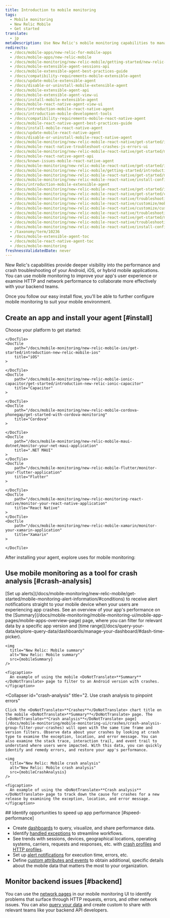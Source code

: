 ```yaml
---
title: Introduction to mobile monitoring
tags:
  - Mobile monitoring
  - New Relic Mobile
  - Get started
translate:
  - jp
metaDescription: Use New Relic's mobile monitoring capabilities to manage the performance of your iOS and Android apps and your customers' overall digital experience.
redirects:
  - /docs/mobile-apps/new-relic-for-mobile-apps
  - /docs/mobile-apps/new-relic-mobile
  - /docs/mobile-monitoring/new-relic-mobile/getting-started/new-relic-mobile
  - /docs/mobile-extensible-agent-sessions-api
  - /docs/mobile-extensible-agent-best-practices-guide
  - /docs/compatibility-requirements-mobile-extensible-agent
  - /docs/update-mobile-extensible-agent
  - /docs/disable-or-uninstall-mobile-extensible-agent
  - /docs/mobile-extensible-agent-api
  - /docs/mobile-extensible-agent-view-ui
  - /docs/install-mobile-extensible-agent
  - /docs/mobile-react-native-agent-view-ui
  - /docs/introduction-mobile-react-native-agent
  - /docs/introduction-mobile-development-tools
  - /docs/compatibility-requirements-mobile-react-native-agent
  - /docs/mobile-react-native-agent-best-practices-guide
  - /docs/install-mobile-react-native-agent
  - /docs/update-mobile-react-native-agent
  - /docs/disable-or-uninstall-mobile-react-native-agent
  - /docs/mobile-monitoring/new-relic-mobile-react-native/get-started/introduction-mobile-react-native-agent
  - /docs/mobile-react-native-troubleshoot-crashes-js-errors-ui
  - /docs/mobile-monitoring/new-relic-mobile-react-native/get-started/mobile-react-native-agent-best-practices-guide
  - /docs/mobile-react-native-agent-api
  - /docs/known-issues-mobile-react-native-agent
  - /docs/mobile-monitoring/new-relic-mobile-react-native/get-started/introduction-mobile-development-tools
  - /docs/mobile-monitoring/new-relic-mobile/getting-started/introduction-new-relic-mobile
  - /docs/mobile-monitoring/new-relic-mobile-react-native/get-started/mobile-development-tools
  - /docs/mobile-monitoring/new-relic-mobile-react-native/install-configure/install-mobile-react-native-agent
  - /docs/introduction-mobile-extensible-agent
  - /docs/mobile-monitoring/new-relic-mobile-react-native/get-started/introduction-mobile-react-native
  - /docs/mobile-monitoring/new-relic-mobile-react-native/get-started/compatibility-requirements-mobile-react-native-agent
  - /docs/mobile-monitoring/new-relic-mobile-react-native/troubleshooting/mobile-react-native-troubleshoot-crashes-js-errors-ui
  - /docs/mobile-monitoring/new-relic-mobile-react-native/customize/mobile-react-native-agent-api
  - /docs/mobile-monitoring/new-relic-mobile-react-native/customize/customize-query-mobile-app-data-react-native
  - /docs/mobile-monitoring/new-relic-mobile-react-native/troubleshooting/no-data-appears-react-native
  - /docs/mobile-monitoring/new-relic-mobile-react-native/get-started/mobile-react-native-best-practices-guide
  - /docs/mobile-monitoring/new-relic-mobile-react-native/troubleshooting/troubleshoot-react-native-known-issues
  - /docs/mobile-monitoring/new-relic-mobile-react-native/install-configure/update-mobile-react-native-agent
  - /taxonomy/term/10236
  - /docs/mobile-extensible-agent-toc
  - /docs/mobile-react-native-agent-toc
  - /docs/mobile-monitoring
freshnessValidatedDate: never
---
```






New Relic's <InlinePopover type="mobile" /> capabilities provide deeper visibility into the performance and crash troubleshooting of your Android, iOS, or hybrid mobile applications. You can use mobile monitoring to improve your app's user experience or examine HTTP and network performance to collaborate more effectively with your backend teams.

Once you follow our easy install flow, you'll be able to further configure mobile monitoring to suit your mobile environment.

## Create an app and install your agent [#install]

Choose your platform to get started:

<DocTiles>
    <DocTile
        path="/docs/mobile-monitoring/new-relic-mobile-android/get-started/introduction-new-relic-mobile-android"
        title="Android"
    >
        
    </DocTile>
    <DocTile
        path="/docs/mobile-monitoring/new-relic-mobile-ios/get-started/introduction-new-relic-mobile-ios"
        title="iOS"
    >
        
    </DocTile>
    <DocTile
        path="/docs/mobile-monitoring/new-relic-mobile-ionic-capacitor/get-started/introduction-new-relic-ionic-capacitor"
        title="Capacitor"
    >
        
    </DocTile>
    <DocTile
        path="/docs/mobile-monitoring/new-relic-mobile-cordova-phonegap/get-started-with-cordova-monitoring"
        title="Cordova"
    >

    </DocTile>
    <DocTile
        path="/docs/mobile-monitoring/new-relic-mobile-maui-dotnet/monitor-your-net-maui-application"
        title=".NET MAUI"
    >
    </DocTile>
    <DocTile
        path="/docs/mobile-monitoring/new-relic-mobile-flutter/monitor-your-flutter-application"
        title="Flutter"
    >
        
    </DocTile>
    <DocTile
        path="/docs/mobile-monitoring/new-relic-monitoring-react-native/monitor-your-react-native-application"
        title="React Native"
    >
    </DocTile>
    <DocTile
        path="/docs/mobile-monitoring/new-relic-mobile-xamarin/monitor-your-xamarin-application"
        title="Xamarin"    
    >
        
    </DocTile>

</DocTiles>  

After installing your agent, explore uses for mobile monitoring:

## Use mobile monitoring as a tool for crash analysis [#crash-analysis]

<CollapserGroup>
  <Collapser
    id="alert"
    title="1. Receive alert notifications about crashes"
  >
    [Set up alerts](/docs/mobile-monitoring/new-relic-mobile/get-started/mobile-monitoring-alert-information/#conditions) to receive alert notifications straight to your mobile device when your users are experiencing app crashes. See an overview of your app's performance on the [Summary](/docs/mobile-monitoring/mobile-monitoring-ui/mobile-app-pages/mobile-apps-overview-page) page, where you can filter for relevant data by a specific app version and [time range](/docs/query-your-data/explore-query-data/dashboards/manage-your-dashboard/#dash-time-picker).

    <img
      title="New Relic: Mobile summary"
      alt="New Relic: Mobile summary"
      src={mobileSummary}
    />

    <figcaption>
      An example of using the mobile <DoNotTranslate>**Summary**</DoNotTranslate> page to filter to an Android version with crashes.
    </figcaption>
  </Collapser>

  <Collapser
    id="crash-analysis"
    title="2. Use crash analysis to pinpoint errors"
  >
    Click the <DoNotTranslate>**Crashes**</DoNotTranslate> chart title on the mobile <DoNotTranslate>**Summary**</DoNotTranslate> page. The [<DoNotTranslate>**Crash analysis**</DoNotTranslate> page](/docs/mobile-monitoring/mobile-monitoring-ui/crashes/crash-analysis-group-filter-your-crashes) will open with the same time frame and version filters. Observe data about your crashes by looking at crash type to examine the exception, location, and error message. You can also examine the stack trace, interaction trail, and event trail to understand where users were impacted. With this data, you can quickly identify and remedy errors, and restore your app's performance.

    <img
      title="New Relic: Mobile crash analysis"
      alt="New Relic: Mobile crash analysis"
      src={mobileCrashAnalysis}
    />

    <figcaption>
      An example of using the <DoNotTranslate>**Crash analysis**</DoNotTranslate> page to track down the cause for crashes for a new release by examining the exception, location, and error message.
    </figcaption>
  </Collapser>
</CollapserGroup>
## Identify opportunities to speed up app performance [#speed-performance]

* Create [dashboards](/docs/dashboards/new-relic-one-dashboards/get-started/introduction-new-relic-one-dashboards) to query, visualize, and share performance data.
* Identify [handled exceptions](/docs/mobile-monitoring/mobile-monitoring-ui/crashes/introduction-mobile-handled-exceptions) to streamline workflows.
* See trends with sessions, devices, geographical locations, operating systems, carriers, requests and responses, etc. with [crash profiles](/docs/mobile-monitoring/mobile-monitoring-ui/crashes/crash-analysis-group-filter-your-crashes/#profiles) and [HTTP profiles](/docs/mobile-monitoring/mobile-monitoring-ui/network-pages/http-errors-page/#error-profiles).
* Set up [alert notifications](/docs/mobile-monitoring/new-relic-mobile/getting-started/alert-information-new-relic-mobile) for execution time, errors, etc.
* Define [custom attributes and events](/docs/insights/insights-data-sources/custom-events/insert-custom-events-attributes-mobile-data) to obtain additional, specific details about the mobile data that matters the most to your organization.

## Monitor backend issues [#backend]

You can use the [network pages](/docs/mobile-monitoring/mobile-monitoring-ui/network-pages/analyze-network-requests-using-mobilerequest-event-data/) in our mobile monitoring UI to identify problems that surface through HTTP requests, errors, and other network issues. You can also [query your data](/docs/nrql/nrql-examples/nrql-query-examples-mobile-monitoring/) and create custom <InlinePopover type="dashboards" />  to share with relevant teams like your backend API developers.

